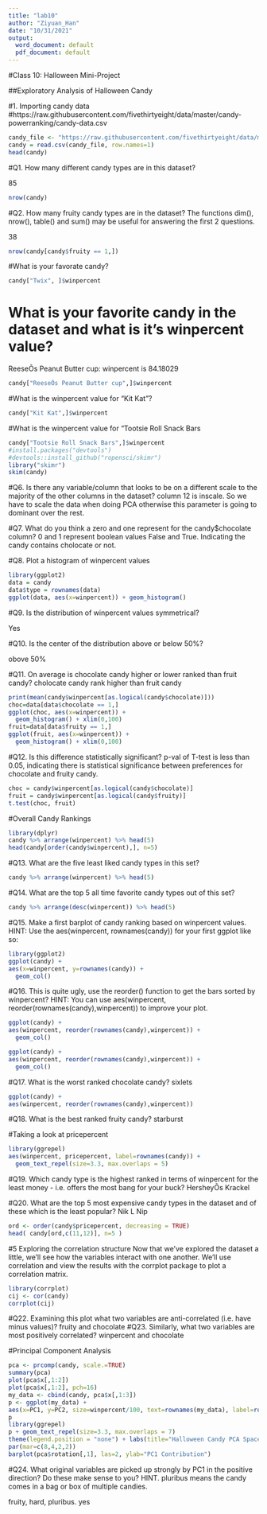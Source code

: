 ```yaml
---
title: "lab10"
author: "Ziyuan_Han"
date: "10/31/2021"
output:
  word_document: default
  pdf_document: default
---
```


#Class 10: Halloween Mini-Project

##Exploratory Analysis of Halloween Candy

#1. Importing candy data
#https://raw.githubusercontent.com/fivethirtyeight/data/master/candy-powerranking/candy-data.csv
```r
candy_file <- "https://raw.githubusercontent.com/fivethirtyeight/data/master/candy-power-ranking/candy-data.csv"
candy = read.csv(candy_file, row.names=1) 
head(candy)
```
#Q1. How many different candy types are in this dataset?

85
```r

nrow(candy)
```
#Q2. How many fruity candy types are in the dataset? The functions dim(), nrow(), table() and sum() may be useful for answering the first 2 questions.

38
```r
nrow(candy[candy$fruity == 1,])
```

#What is your favorate candy?
```r
candy["Twix", ]$winpercent
```
# What is your favorite candy in the dataset and what is it’s winpercent value?
ReeseÕs Peanut Butter cup: winpercent is 84.18029
```r
candy["ReeseÕs Peanut Butter cup",]$winpercent
```
#What is the winpercent value for “Kit Kat”?
```r
candy["Kit Kat",]$winpercent
```

#What is the winpercent value for “Tootsie Roll Snack Bars
```r
candy["Tootsie Roll Snack Bars",]$winpercent
#install.packages("devtools") 
#devtools::install_github("ropensci/skimr")
library("skimr")
skim(candy)

```
#Q6. Is there any variable/column that looks to be on a different scale to the majority of the other columns in the dataset?
column 12 is inscale. So we have to scale the data when doing PCA otherwise this parameter is going to dominant over the rest.

#Q7. What do you think a zero and one represent for the candy$chocolate column?
0 and 1 represent boolean values False and True. Indicating the candy contains cholocate or not.

#Q8. Plot a histogram of winpercent values
```r
library(ggplot2) 
data = candy 
data$type = rownames(data) 
ggplot(data, aes(x=winpercent)) + geom_histogram()
```
#Q9. Is the distribution of winpercent values symmetrical?

Yes 

#Q10. Is the center of the distribution above or below 50%?

obove 50% 

#Q11. On average is chocolate candy higher or lower ranked than fruit candy? 
cholocate candy rank higher than fruit candy

```r
print(mean(candy$winpercent[as.logical(candy$chocolate)]))
choc=data[data$chocolate == 1,] 
ggplot(choc, aes(x=winpercent)) + 
  geom_histogram() + xlim(0,100)
fruit=data[data$fruity == 1,] 
ggplot(fruit, aes(x=winpercent)) + 
  geom_histogram() + xlim(0,100)
```
#Q12. Is this difference statistically significant? 
p-val of T-test is less than 0.05, indicating there is statistical significance between preferences for chocolate and fruity candy.

```r
choc = candy$winpercent[as.logical(candy$chocolate)] 
fruit = candy$winpercent[as.logical(candy$fruity)] 
t.test(choc, fruit)
```
#Overall Candy Rankings
```r
library(dplyr)
candy %>% arrange(winpercent) %>% head(5)
head(candy[order(candy$winpercent),], n=5)
```
#Q13. What are the five least liked candy types in this set?
```r
candy %>% arrange(winpercent) %>% head(5)
```
#Q14. What are the top 5 all time favorite candy types out of this set?
```r
candy %>% arrange(desc(winpercent)) %>% head(5)
```
#Q15. Make a first barplot of candy ranking based on winpercent values. HINT: Use the aes(winpercent, rownames(candy)) for your first ggplot like so:
```r
library(ggplot2) 
ggplot(candy) +
aes(x=winpercent, y=rownames(candy)) + 
  geom_col()
```
#Q16. This is quite ugly, use the reorder() function to get the bars sorted by winpercent? HINT: You can use aes(winpercent, reorder(rownames(candy),winpercent)) to improve your plot.
```r
ggplot(candy) +
aes(winpercent, reorder(rownames(candy),winpercent)) + 
  geom_col()

ggplot(candy) +
aes(winpercent, reorder(rownames(candy),winpercent)) + 
  geom_col()
```
#Q17. What is the worst ranked chocolate candy?
sixlets
```r
ggplot(candy) +
aes(winpercent, reorder(rownames(candy),winpercent)) 
```

#Q18. What is the best ranked fruity candy?
starburst

#Taking a look at pricepercent
```r
library(ggrepel)
aes(winpercent, pricepercent, label=rownames(candy)) + 
  geom_text_repel(size=3.3, max.overlaps = 5)
```
#Q19. Which candy type is the highest ranked in terms of winpercent for the least money - i.e. offers the most bang for your buck?
HersheyÕs Krackel

#Q20. What are the top 5 most expensive candy types in the dataset and of these which is the least popular?
Nik L Nip
```r
ord <- order(candy$pricepercent, decreasing = TRUE) 
head( candy[ord,c(11,12)], n=5 )
```
#5 Exploring the correlation structure Now that we’ve explored the dataset a little, we’ll see how the variables interact with one another. We’ll use correlation and view the results with the corrplot package to plot a correlation matrix.
```r
library(corrplot)
cij <- cor(candy) 
corrplot(cij)
```
#Q22. Examining this plot what two variables are anti-correlated (i.e. have minus values)?
fruity and chocolate 
#Q23. Similarly, what two variables are most positively correlated?
winpercent and chocolate 

#Principal Component Analysis
```r
pca <- prcomp(candy, scale.=TRUE) 
summary(pca)
plot(pca$x[,1:2])
plot(pca$x[,1:2], pch=16)
my_data <- cbind(candy, pca$x[,1:3])
p <- ggplot(my_data) +
aes(x=PC1, y=PC2, size=winpercent/100, text=rownames(my_data), label=rownames(my_data)) 
p
library(ggrepel)
p + geom_text_repel(size=3.3, max.overlaps = 7)
theme(legend.position = "none") + labs(title="Halloween Candy PCA Space",subtitle="Colored by type: chocolate bar (dark brown), chocolate other (light brown), fruity (red)",caption="Data from 538")
par(mar=c(8,4,2,2)) 
barplot(pca$rotation[,1], las=2, ylab="PC1 Contribution")
```
#Q24. What original variables are picked up strongly by PC1 in the positive direction? Do these make sense to you? HINT. pluribus means the candy comes in a bag or box of multiple candies.

fruity, hard, pluribus. 
yes
